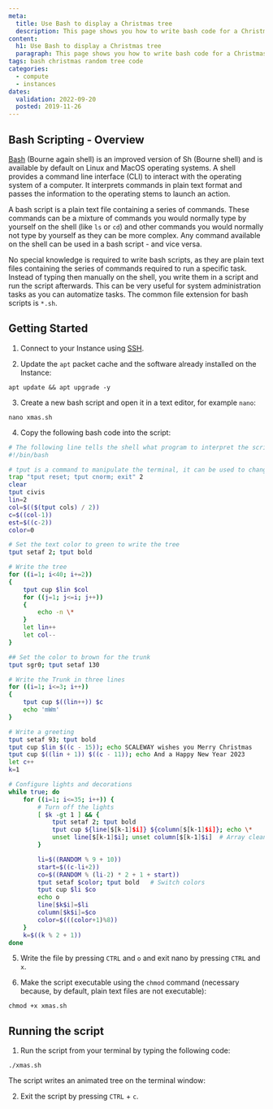 ```yaml
---
meta:
  title: Use Bash to display a Christmas tree
  description: This page shows you how to write bash code for a Christmas tree and to display it in a shell of your Instance
content:
  h1: Use Bash to display a Christmas tree
  paragraph: This page shows you how to write bash code for a Christmas tree and to display it in a shell of your Instance
tags: bash christmas random tree code
categories:
  - compute
  - instances
dates:
  validation: 2022-09-20
  posted: 2019-11-26
---
```


## Bash Scripting - Overview

[Bash](<https://en.wikipedia.org/wiki/Bash_(Unix_shell)>) (Bourne again shell) is an improved version of Sh (Bourne shell) and is available by default on Linux and MacOS operating systems. A shell provides a command line interface (CLI) to interact with the operating system of a computer. It interprets commands in plain text format and passes the information to the operating stems to launch an action.

A bash script is a plain text file containing a series of commands. These commands can be a mixture of commands you would normally type by yourself on the shell (like `ls` or `cd`) and other commands you would normally not type by yourself as they can be more complex. Any command available on the shell can be used in a bash script - and vice versa.

No special knowledge is required to write bash scripts, as they are plain text files containing the series of commands required to run a specific task. Instead of typing then manually on the shell, you write them in a script and run the script afterwards. This can be very useful for system administration tasks as you can automatize tasks. The common file extension for bash scripts is `*.sh`.

## Getting Started

1. Connect to your Instance using [SSH](/compute/instances/how-to/connect-to-instance/).

2. Update the `apt` packet cache and the software already installed on the Instance:

  ```
  apt update && apt upgrade -y
  ```

3. Create a new bash script and open it in a text editor, for example `nano`:

  ```
  nano xmas.sh
  ```

4. Copy the following bash code into the script:

  ```bash
  # The following line tells the shell what program to interpret the script with
  #!/bin/bash

  # tput is a command to manipulate the terminal, it can be used to change the color of text, apply effects, and generally brighten things up.
  trap "tput reset; tput cnorm; exit" 2
  clear
  tput civis
  lin=2
  col=$(($(tput cols) / 2))
  c=$((col-1))
  est=$((c-2))
  color=0

  # Set the text color to green to write the tree
  tput setaf 2; tput bold

  # Write the tree
  for ((i=1; i<40; i+=2))
  {
      tput cup $lin $col
      for ((j=1; j<=i; j++))
      {
          echo -n \*
      }
      let lin++
      let col--
  }

  ## Set the color to brown for the trunk
  tput sgr0; tput setaf 130

  # Write the Trunk in three lines
  for ((i=1; i<=3; i++))
  {
      tput cup $((lin++)) $c
      echo 'mWm'
  }

  # Write a greeting
  tput setaf 93; tput bold
  tput cup $lin $((c - 15)); echo SCALEWAY wishes you Merry Christmas
  tput cup $((lin + 1)) $((c - 11)); echo And a Happy New Year 2023
  let c++
  k=1

  # Configure lights and decorations
  while true; do
      for ((i=1; i<=35; i++)) {
          # Turn off the lights
          [ $k -gt 1 ] && {
              tput setaf 2; tput bold
              tput cup ${line[$[k-1]$i]} ${column[$[k-1]$i]}; echo \*
              unset line[$[k-1]$i]; unset column[$[k-1]$i]  # Array cleanup
          }

          li=$((RANDOM % 9 + 10))
          start=$((c-li+2))
          co=$((RANDOM % (li-2) * 2 + 1 + start))
          tput setaf $color; tput bold   # Switch colors
          tput cup $li $co
          echo o
          line[$k$i]=$li
          column[$k$i]=$co
          color=$(((color+1)%8))
      }
      k=$((k % 2 + 1))
  done
  ```

5. Write the file by pressing `CTRL` and `o` and exit nano by pressing `CTRL` and `x`.

6. Make the script executable using the `chmod` command (necessary because, by default, plain text files are not executable):

  ```
  chmod +x xmas.sh
  ```

## Running the script

1. Run the script from your terminal by typing the following code:

  ```
  ./xmas.sh
  ```

  The script writes an animated tree on the terminal window:

  <Lightbox src="scaleway-animated-tree.gif" alt="" />

2. Exit the script by pressing `CTRL` + `c`.

